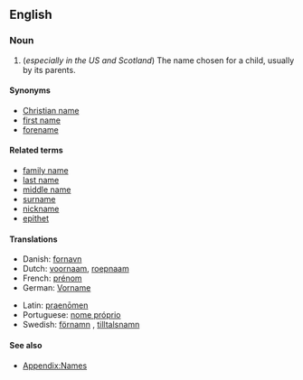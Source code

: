 ==English==
===Noun===
{{en-noun|sg=[[given]] [[name]]}}

#(''especially in the US and Scotland'') The name chosen for a child, usually by its parents.

====Synonyms====
*[[Christian name]]
*[[first name]]
*[[forename]]

====Related terms====
*[[family name]]
*[[last name]]
*[[middle name]]
*[[surname]]
*[[nickname]]
*[[epithet]]

====Translations====
{{trans-top|name chosen for a child by its parents}}
*Danish: [[fornavn]]
*Dutch: [[voornaam]], [[roepnaam]]
*French: [[prénom]] {{m}}
*German: [[Vorname]] {{m}}
{{trans-mid}}
*Latin: [[praenomen|praenōmen]] {{n}}
*Portuguese: [[nome próprio]] {{m}}
*Swedish: [[förnamn]] {{n}}, [[tilltalsnamn]] {{n}}
{{trans-bottom}}

====See also====
* [[Appendix:Names]]